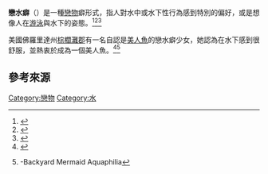 {{medical}}
'''戀水癖'''（{{lang-en|Aquaphilia}}）是一種[[戀物|戀物]]癖形式，指人對水中或水下性行為感到特別的偏好，或是想像人在[[人類游泳|游泳]]與水下的姿態。<ref>{{cite book | title=Inside the Minds of Sexual Predators | url=https://archive.org/details/insidemindsofsex0000rams | first1=Katherine M. | last1=Ramsland | first2=Patrick Norman | last2=McGrain | publisher=ABC-CLIO | year=2010 | isbn=0-313-37960-2 | pages=[https://archive.org/details/insidemindsofsex0000rams/page/61 61]–62 }}</ref><ref>{{cite book | title=Functional and dysfunctional sexual behavior: a synthesis of neuroscience and comparative psychology | first=Anders | last=Ågmo | publisher=Academic Press | year=2007 | isbn=0-12-370590-8 | page=454 }}</ref><ref>{{cite book | title=The psychology of physical attraction | first1=Viren | last1=Swami | first2=Adrian | last2=Furnham | publisher=Routledge | year=2008 | isbn=0-415-42250-7 | page=134 }}</ref>

美國佛羅里達州[[棕櫚灘郡|棕櫚灘郡]]有一名自認是[[美人魚|美人魚]]的戀水癖少女，她認為在水下感到很舒服，並熱衷於成為一個美人魚。<ref>{{cite news |language = en |author =  |coauthors =  |url = http://www.huffingtonpost.com/2012/10/17/mermaid-trina-mason-south-florida_n_1974724.html |title = Trina Mason, South Florida Mermaid, Explains Aquaphilia (VIDEO, PHOTOS) |publisher = huffingtonpost |pages =  |date = 2012-10-17 |accessdate = 2017-02-10 |archive-date = 2017-06-13 |archive-url = https://web.archive.org/web/20170613015053/http://www.huffingtonpost.com/2012/10/17/mermaid-trina-mason-south-florida_n_1974724.html |dead-url = no }}</ref><ref>{{youtube|_AAfecbcJ6Q}}-Backyard Mermaid Aquaphilia</ref>

==參考來源==
{{Reflist}}

{{性欲倒错}}
{{戀物癖}}

[[Category:戀物|Category:戀物]]
[[Category:水|Category:水]]
{{Psychi-and-psycho-stub}}